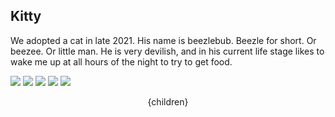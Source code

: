

## Kitty

We adopted a cat in late 2021. His name is beezlebub. Beezle for short. Or
beezee. Or little man. He is very devilish, and in his current life stage likes
to wake me up at all hours of the night to try to get food.

![](/media/kitty3.resized.jpg)
![](/media/kitty2.resized.jpg)
![](/media/kitty4.resized.jpg)
![](/media/kitty1.resized.jpg)
![](/media/socks.jpg)




  <Head>
    <title>Misc scribblings - Kitty</title>
  </Head>
  <Layout>
    <Container>
      <Header/>
      <div className="tiny">
        {children}
      </div>
    </Container>
  </Layout>
</>


